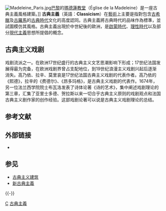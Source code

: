 [[File:Madeleine_Paris.jpg|thumb]][[巴黎|巴黎]]的[[馬德萊娜教堂|瑪德蓮教堂]]（Église de la Madeleine）是一座古典主義風格建築。]]
{{About|古典主义艺术概览|欧洲的音乐流派|古典主义音乐}}
'''古典主義'''（英語：'''Classicism'''）在[[藝術|藝術]]上主要是指對包含[[古希臘|古希臘]]及[[古羅馬|古羅馬]]的[[古典時代|古典時代]]文化的高度認同。古典主義將古典時代的品味作為標準，並試圖模仿其風格。古典主義出現於中世紀後的歐洲，是[[啟蒙時代|啟蒙時代]]、[[17世紀哲學|理性時代]]以及部分[[現代主義|現代主義]]思想所提倡的概念。

== 古典主义戏剧 ==
戏剧流派之一。在欧洲17世纪盛行的古典主义文艺思潮影响下形成；17世纪法国发展得最为完备，在欧洲戏剧界曾占支配地位，到19世纪浪漫主义戏剧兴起后逐渐消失。高乃依、拉辛、莫里哀是17世纪法国古典主义戏剧的代表作者。高乃依的《熙德》，拉辛的《费德尔》、《昂多玛格》，是古典主义戏剧的代表作。1674年，另一位法兰西学院院士布瓦洛发表了诗体论著《诗的艺术》，集中阐述戏剧理论的第三章，汇集了亚里士多德、贺拉斯以来一切合乎古典主义原则的戏剧观点和法国古典主义剧作家的创作经验。这部戏剧论著可以说是古典主义戏剧理论的总结。

== 参考文献 ==
{{Reflist}}

== 外部链接 ==
* {{Commons category-inline|Classicist paintings}}

== 参见 ==
{{Portal|艺术|建筑}}
* [[古典主义建筑|古典主义建筑]]
* [[新古典主義|新古典主義]]

{{-}}
{{建筑史}}

[[Category:主义|C]]
[[Category:古典主義|]]